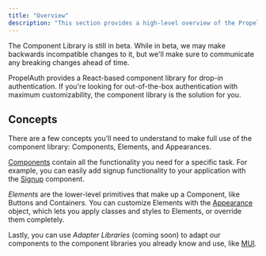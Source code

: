 ```yaml
---
title: "Overview"
description: "This section provides a high-level overview of the PropelAuth component library."
---
```


<Warning>The Component Library is still in beta. While in beta, we may make backwards incompatible changes to it, but we'll make sure to communicate any breaking changes ahead of time.</Warning>

PropelAuth provides a React-based component library for drop-in authentication. If you're looking for out-of-the-box authentication with maximum customizability, the component library is the solution for you.

## Concepts

There are a few concepts you'll need to understand to make full use of the component library: Components, Elements, and Appearances.

[Components](/component-library/components/login-manager) contain all the functionality you need for a specific task. For example, you can easily add signup functionality to your application with the [Signup](/component-library/components/signup) component.

_Elements_ are the lower-level primitives that make up a Component, like Buttons and Containers. You can customize Elements with the [Appearance](/component-library/getting-started/customization) object, which lets you apply classes and styles to Elements, or override them completely.

Lastly, you can use _Adapter Libraries_ (coming soon) to adapt our components to the component libraries you already know and use, like [MUI](/component-library/adapter-libraries/mui).
